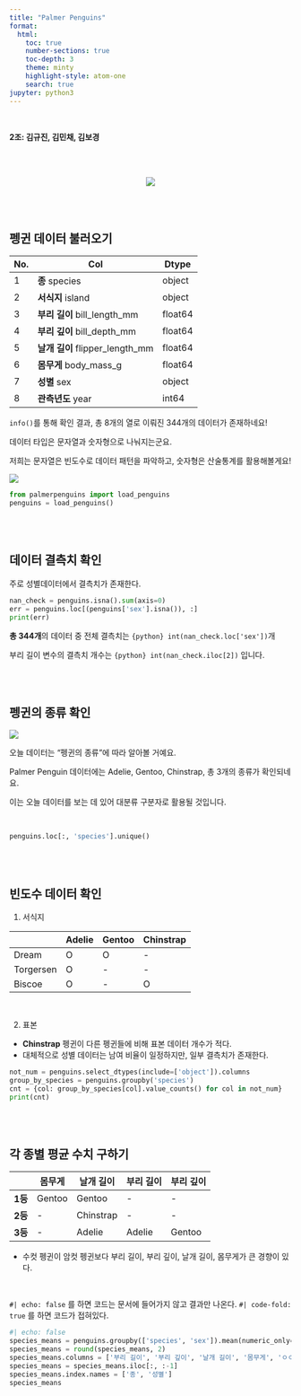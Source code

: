 ```yaml
---
title: "Palmer Penguins"
format: 
  html:
    toc: true
    number-sections: true
    toc-depth: 3
    theme: minty
    highlight-style: atom-one
    search: true
jupyter: python3
---
```


<br>

<p class="text-secondary">**2조: 김규진, 김민채, 김보경**<p>

<br>
<br>

<center>
![](https://encrypted-tbn0.gstatic.com/images?q=tbn:ANd9GcQ-s9aOENQqhR1UkpRSo_eFCnsE6tfTVT8lYQ&s)</center>

<br>
<br>



## 펭귄 데이터 불러오기


| No. | Col               | Dtype   |
|-----|-------------------|---------|
| 1   | **종** species           | object  |
| 2   | **서식지** island            | object  |
| 3   | **부리 길이** bill_length_mm    | float64 |
| 4   | **부리 깊이** bill_depth_mm     | float64 |
| 5   | **날개 길이** flipper_length_mm | float64 |
| 6   | **몸무게** body_mass_g       | float64 |
| 7   | **성별** sex               | object  |
| 8   | **관측년도** year              | int64   |

`info()`를 통해 확인 결과, 총 8개의 열로 이뤄진 344개의 데이터가 존재하네요!

데이터 타입은 문자열과 숫자형으로 나눠지는군요.

저희는 문자열은 빈도수로 데이터 패턴을 파악하고, 숫자형은 산술통계를 활용해볼게요!

   
![](https://allisonhorst.github.io/palmerpenguins/reference/figures/culmen_depth.png)

```python
from palmerpenguins import load_penguins
penguins = load_penguins()
```

<br>
<br>

## 데이터 결측치 확인


주로 성별데이터에서 결측치가 존재한다.

```python
nan_check = penguins.isna().sum(axis=0)
err = penguins.loc[(penguins['sex'].isna()), :]
print(err)
```

**총 344개**의 데이터 중 전체 결측치는 `{python} int(nan_check.loc['sex'])`개

부리 길이 변수의 결측치 개수는 `{python} int(nan_check.iloc[2])` 입니다.


<br>
<br>

## 펭귄의 종류 확인

![](https://forum.posit.co/uploads/default/original/3X/0/b/0ba5d8b2b0621630afc7a53dcff5975ec693d05b.png)


오늘 데이터는 "펭귄의 종류"에 따라 알아볼 거예요.

Palmer Penguin 데이터에는 Adelie, Gentoo, Chinstrap, 총 3개의 종류가 확인되네요.

이는 오늘 데이터를 보는 데 있어 대분류 구분자로 활용될 것입니다.

<br>


```python
penguins.loc[:, 'species'].unique()

```

<br>
<br>



## 빈도수 데이터 확인

1. 서식지

  |  |**Adelie**|**Gentoo**|**Chinstrap**|
  |----|---------|--------|----|
  |Dream|O|O|-|
  |Torgersen|O|-|-|
  |Biscoe|O|-|O|

<br>

2. 표본
- **Chinstrap** 펭귄이 다른 펭귄들에 비해 표본 데이터 개수가 적다.
- 대체적으로 성별 데이터는 남여 비율이 일정하지만, 일부 결측치가 존재한다.


```python
not_num = penguins.select_dtypes(include=['object']).columns
group_by_species = penguins.groupby('species')
cnt = {col: group_by_species[col].value_counts() for col in not_num}
print(cnt)
```

<br>
<br>

## 각 종별 평균 수치 구하기

||몸무게|날개 길이|부리 길이|부리 깊이|
|----| ---- |----|----| ----|
|**1등**| Gentoo |  Gentoo | -  |   - |
|**2등**| - | Chinstrap|-  |   - |
|**3등**|- | Adelie | Adelie | Gentoo |

- 수컷 펭귄이 암컷 펭귄보다 부리 길이, 부리 깊이, 날개 길이, 몸무게가 큰 경향이 있다.

<br>

`#| echo: false` 를 하면 코드는 문서에 들어가지 않고 결과만 나온다.
`#| code-fold: true` 를 하면 코드가 접혀있다.

```python
#| echo: false
species_means = penguins.groupby(['species', 'sex']).mean(numeric_only=True)
species_means = round(species_means, 2)
species_means.columns = ['부리 길이', '부리 깊이', '날개 길이', '몸무게', 'ㅇㅇ']
species_means = species_means.iloc[:, :-1]
species_means.index.names = ['종', '성별']
species_means
```

<br>
<br>


